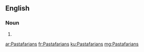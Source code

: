 ==English==

===Noun===
{{head|en|plural}}

# {{plural of|Pastafarian|lang=en|nocat=1}}

[[ar:Pastafarians]]
[[fr:Pastafarians]]
[[ku:Pastafarians]]
[[mg:Pastafarians]]